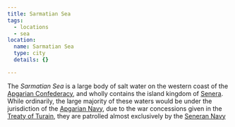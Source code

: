 ```yaml
---
title: Sarmatian Sea
tags:
  - locations
  - sea
location:
  name: Sarmatian Sea
  type: city
  details: {}

---
```


The *Sarmatian Sea* is a large body of salt water on the western coast of the
[Apgarian Confederacy](/locations/apgar), and wholly contains the island kingdom of
[Senera](/locations/senera). While ordinarily, the large majority of these waters
would be under the jurisdiction of the
[Apgarian Navy](/organizations/apgarian-military#navy), due to the war
concessions given in the [Treaty of Turain](/events/treaty-of-turain/),
they are patrolled almost exclusively by the
[Seneran Navy](/organizations/seneran-military#navy)
